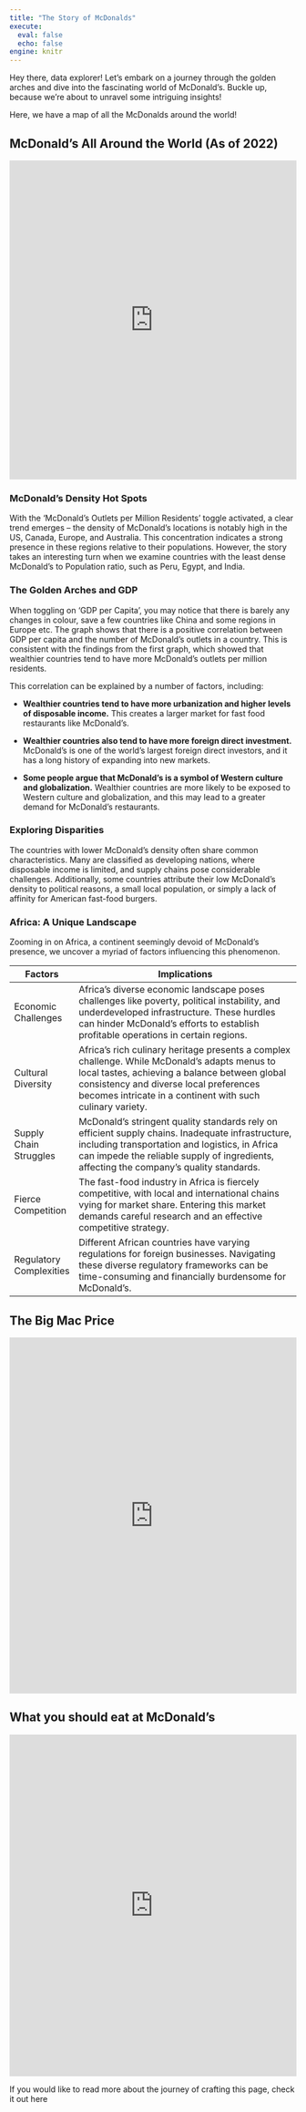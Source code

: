 ```yaml
---
title: "The Story of McDonalds"
execute: 
  eval: false
  echo: false
engine: knitr
---
```


Hey there, data explorer! Let's embark on a journey through the golden arches and dive into the fascinating world of McDonald's. Buckle up, because we're about to unravel some intriguing insights!

Here, we have a map of all the McDonalds around the world!

## McDonald's All Around the World (As of 2022)

<iframe height="560" width="100%" frameborder="no" src=" https://kyrawu.shinyapps.io/McDWorldMap/">

</iframe>

### McDonald's Density Hot Spots

With the 'McDonald's Outlets per Million Residents' toggle activated, a clear trend emerges -- the density of McDonald's locations is notably high in the US, Canada, Europe, and Australia. This concentration indicates a strong presence in these regions relative to their populations. However, the story takes an interesting turn when we examine countries with the least dense McDonald's to Population ratio, such as Peru, Egypt, and India.

### The Golden Arches and GDP

When toggling on 'GDP per Capita', you may notice that there is barely any changes in colour, save a few countries like China and some regions in Europe etc. The graph shows that there is a positive correlation between GDP per capita and the number of McDonald's outlets in a country. This is consistent with the findings from the first graph, which showed that wealthier countries tend to have more McDonald's outlets per million residents.

This correlation can be explained by a number of factors, including:

-   **Wealthier countries tend to have more urbanization and higher levels of disposable income.** This creates a larger market for fast food restaurants like McDonald's.

-   **Wealthier countries also tend to have more foreign direct investment.** McDonald's is one of the world's largest foreign direct investors, and it has a long history of expanding into new markets.

-   **Some people argue that McDonald's is a symbol of Western culture and globalization.** Wealthier countries are more likely to be exposed to Western culture and globalization, and this may lead to a greater demand for McDonald's restaurants.

### Exploring Disparities

The countries with lower McDonald's density often share common characteristics. Many are classified as developing nations, where disposable income is limited, and supply chains pose considerable challenges. Additionally, some countries attribute their low McDonald's density to political reasons, a small local population, or simply a lack of affinity for American fast-food burgers.

### Africa: A Unique Landscape

Zooming in on Africa, a continent seemingly devoid of McDonald's presence, we uncover a myriad of factors influencing this phenomenon.

| **Factors**             | **Implications**                                                                                                                                                                                                                                       |
|-------------------------|--------------------------------------------------------------------------------------------------------------------------------------------------------------------------------------------------------------------------------------------------------|
| Economic Challenges     | Africa's diverse economic landscape poses challenges like poverty, political instability, and underdeveloped infrastructure. These hurdles can hinder McDonald's efforts to establish profitable operations in certain regions.                        |
| Cultural Diversity      | Africa's rich culinary heritage presents a complex challenge. While McDonald's adapts menus to local tastes, achieving a balance between global consistency and diverse local preferences becomes intricate in a continent with such culinary variety. |
| Supply Chain Struggles  | McDonald's stringent quality standards rely on efficient supply chains. Inadequate infrastructure, including transportation and logistics, in Africa can impede the reliable supply of ingredients, affecting the company's quality standards.         |
| Fierce Competition      | The fast-food industry in Africa is fiercely competitive, with local and international chains vying for market share. Entering this market demands careful research and an effective competitive strategy.                                             |
| Regulatory Complexities | Different African countries have varying regulations for foreign businesses. Navigating these diverse regulatory frameworks can be time-consuming and financially burdensome for McDonald's.                                                           |

## The Big Mac Price

<iframe height="625" width="100%" frameborder="no" src="https://kyrawu.shinyapps.io/BigMacPrice/">

</iframe>

## What you should eat at McDonald's

<iframe height="600" width="100%" frameborder="no" src="https://kyrawu.shinyapps.io/McDNutrition/">

</iframe>

If you would like to read more about the journey of crafting this page, check it out here
